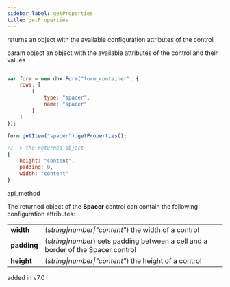 ```yaml
---
sidebar_label: getProperties
title: getProperties
---
```



          


<Short>
 returns an object with the available configuration attributes of the control


</Short>



param   object      an object with the available attributes of the control and their values


~~~js

var form = new dhx.Form("form_container", {
    rows: [
        {
            type: "spacer",
            name: "spacer"
        }
    ]
});

form.getItem("spacer").getProperties();

// -> the returned object
{
	height: "content",
	padding: 0,
	width: "content"
}

~~~
 api_method

<Descr>

The returned object of the <strong>Spacer</strong> control can contain the following configuration attributes:

<table class="webixdoc_links">
	<tbody>
		<tr>
			<td class="webixdoc_links0"><b>width</b></td>
			<td>(<i>string|number|"content"</i>) the width of a control</td>
		</tr>
         <tr>
			<td class="webixdoc_links0"><b>padding</b></td>
			<td>(<i>string|number</i>) sets padding between a cell and a border of the Spacer control</td>
		</tr>	
		<tr>
			<td class="webixdoc_links0"><b>height</b></td>
			<td>(<i>string|number|"content"</i>) the height of a control</td>
		</tr>
    </tbody>
</table>





</Descr>


 added in v7.0


